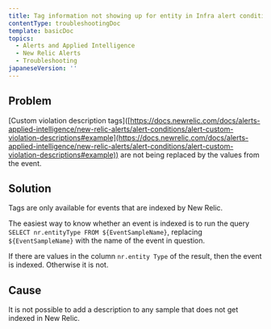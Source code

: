 ```yaml
---
title: Tag information not showing up for entity in Infra alert condition
contentType: troubleshootingDoc
template: basicDoc
topics:
  - Alerts and Applied Intelligence
  - New Relic Alerts
  - Troubleshooting
japaneseVersion: ''
---
```


## Problem

\[Custom violation description tags]([https://docs.newrelic.com/docs/alerts-applied-intelligence/new-relic-alerts/alert-conditions/alert-custom-violation-descriptions#example](https://docs.newrelic.com/docs/alerts-applied-intelligence/new-relic-alerts/alert-conditions/alert-custom-violation-descriptions#example)) are not being replaced by the values from the event.

## Solution

Tags are only available for events that are indexed by New Relic.

The easiest way to know whether an event is indexed is to run the query `SELECT nr.entityType FROM ${EventSampleName}`, replacing `${EventSampleName}` with the name of the event in question.

If there are values in the column `nr.entity Type` of the result, then the event is indexed. Otherwise it is not.

## Cause

It is not possible to add a description to any sample that does not get indexed in New Relic.
